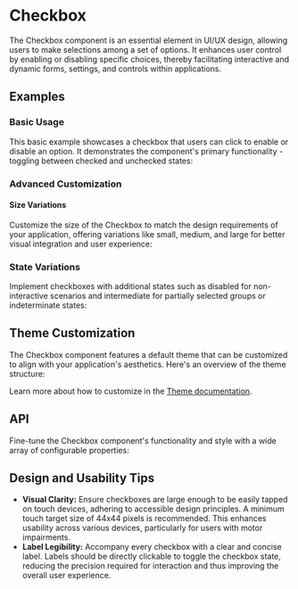 
# Checkbox
The Checkbox component is an essential element in UI/UX design, allowing users to make selections among a set of options.
It enhances user control by enabling or disabling specific choices, thereby facilitating interactive and dynamic forms, settings, and controls within applications.
## Examples
### Basic Usage
This basic example showcases a checkbox that users can click to enable or disable an option. It demonstrates the component's primary functionality - toggling between checked and unchecked states:
<StoryRenderer path="components/Checkbox.story.tsx" name="Simple" storybookKey="components-form-checkbox--simple" />

### Advanced Customization
#### Size Variations
Customize the size of the Checkbox to match the design requirements of your application, offering variations like small, medium, and large for better visual integration and user experience:
<StoryRenderer path="components/Checkbox.story.tsx" name="Sizes" storybookKey="components-form-checkbox--sizes" />

### State Variations
Implement checkboxes with additional states such as disabled for non-interactive scenarios and intermediate for partially selected groups or indeterminate states:
<StoryRenderer path="components/Checkbox.story.tsx" name="States" storybookKey="components-form-checkbox--states" />

## Theme Customization
The Checkbox component features a default theme that can be customized to align with your application's aesthetics. Here's an overview of the theme structure:

<ThemeRender name="checkbox" />

Learn more about how to customize in the [Theme documentation](/docs/theme/getting-started).

## API
Fine-tune the Checkbox component's functionality and style with a wide array of configurable properties:
<PropsTable name="Checkbox" />

## Design and Usability Tips
- **Visual Clarity:** Ensure checkboxes are large enough to be easily tapped on touch devices, adhering to accessible design principles. A minimum touch target size of 44x44 pixels is recommended. This enhances usability across various devices, particularly for users with motor impairments.
- **Label Legibility:** Accompany every checkbox with a clear and concise label. Labels should be directly clickable to toggle the checkbox state, reducing the precision required for interaction and thus improving the overall user experience.

